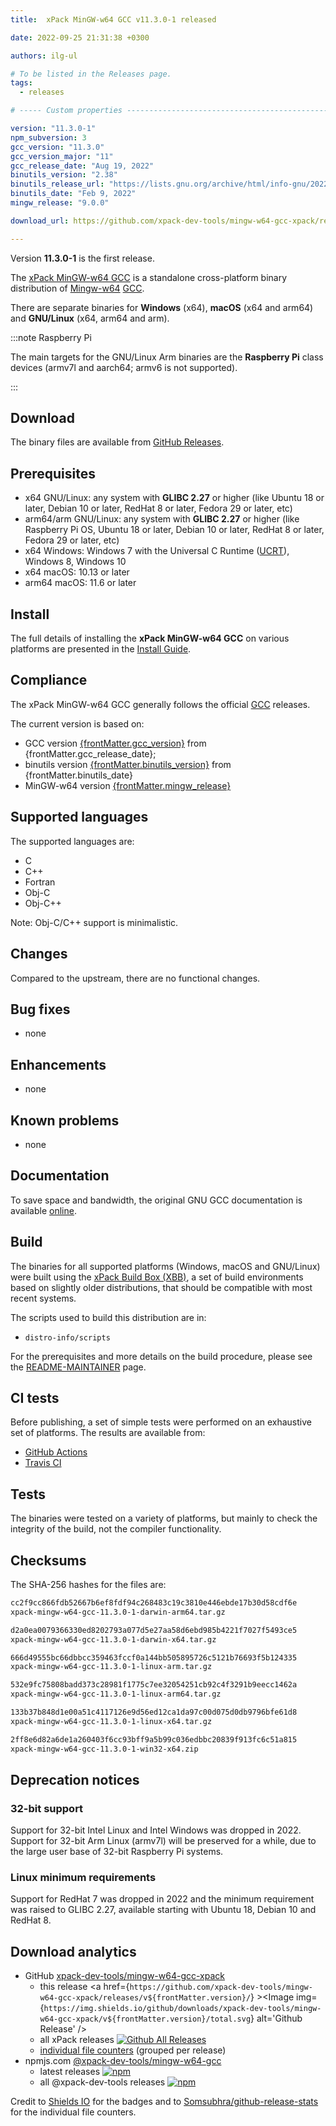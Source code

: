 ```yaml
---
title:  xPack MinGW-w64 GCC v11.3.0-1 released

date: 2022-09-25 21:31:38 +0300

authors: ilg-ul

# To be listed in the Releases page.
tags:
  - releases

# ----- Custom properties -----------------------------------------------------

version: "11.3.0-1"
npm_subversion: 3
gcc_version: "11.3.0"
gcc_version_major: "11"
gcc_release_date: "Aug 19, 2022"
binutils_version: "2.38"
binutils_release_url: "https://lists.gnu.org/archive/html/info-gnu/2022-02/msg00009.html"
binutils_date: "Feb 9, 2022"
mingw_release: "9.0.0"

download_url: https://github.com/xpack-dev-tools/mingw-w64-gcc-xpack/releases/tag/v11.3.0-1/

---
```


Version **11.3.0-1** is the first release.

<!-- truncate -->


The [xPack MinGW-w64 GCC](https://xpack.github.io/dev-tools/mingw-w64-gcc/)
is a standalone cross-platform binary distribution of
[Mingw-w64](https://www.mingw-w64.org)
[GCC](https://gcc.gnu.org).

There are separate binaries for **Windows** (x64),
**macOS** (x64 and arm64) and **GNU/Linux** (x64, arm64 and arm).

:::note Raspberry Pi

The main targets for the GNU/Linux Arm
binaries are the **Raspberry Pi** class devices (armv7l and aarch64;
armv6 is not supported).

:::

## Download

The binary files are available from <a href={frontMatter.download_url}>GitHub Releases</a>.

## Prerequisites

- x64 GNU/Linux: any system with **GLIBC 2.27** or higher
  (like Ubuntu 18 or later, Debian 10 or later, RedHat 8 or later,
  Fedora 29 or later, etc)
- arm64/arm GNU/Linux: any system with **GLIBC 2.27** or higher
  (like Raspberry Pi OS, Ubuntu 18 or later, Debian 10 or later, RedHat 8 or later,
  Fedora 29 or later, etc)
- x64 Windows: Windows 7 with the Universal C Runtime
  ([UCRT](https://support.microsoft.com/en-us/topic/update-for-universal-c-runtime-in-windows-c0514201-7fe6-95a3-b0a5-287930f3560c)),
  Windows 8, Windows 10
- x64 macOS: 10.13 or later
- arm64 macOS: 11.6 or later

## Install

The full details of installing the **xPack MinGW-w64 GCC** on various platforms
are presented in the [Install Guide](/docs/install/).

## Compliance

The xPack MinGW-w64 GCC generally follows the official
[GCC](https://gcc.gnu.org/releases.html) releases.

The current version is based on:

- GCC version [{frontMatter.gcc_version}](https://gcc.gnu.org/gcc-{frontMatter.gcc_version_major}/) from {frontMatter.gcc_release_date};
- binutils version
[{frontMatter.binutils_version}]({frontMatter.binutils_release_url}) from {frontMatter.binutils_date}
- MinGW-w64 version [{frontMatter.mingw_release}](https://sourceforge.net/projects/mingw-w64/files/mingw-w64/mingw-w64-release/)

## Supported languages

The supported languages are:

- C
- C++
- Fortran
- Obj-C
- Obj-C++

Note: Obj-C/C++ support is minimalistic.

## Changes

Compared to the upstream, there are no functional changes.

## Bug fixes

- none

## Enhancements

- none

## Known problems

- none

## Documentation

To save space and bandwidth, the original GNU GCC documentation is available
[online](https://gcc.gnu.org/onlinedocs/).

## Build

The binaries for all supported platforms
(Windows, macOS and GNU/Linux) were built using the
[xPack Build Box (XBB)](https://xpack.github.io/xbb/), a set
of build environments based on slightly older distributions, that should be
compatible with most recent systems.

The scripts used to build this distribution are in:

- `distro-info/scripts`

For the prerequisites and more details on the build procedure, please see the
[README-MAINTAINER](https://github.com/xpack-dev-tools/mingw-w64-gcc-xpack/blob/xpack/README-MAINTAINER.md) page.

## CI tests

Before publishing, a set of simple tests were performed on an exhaustive
set of platforms. The results are available from:

- [GitHub Actions](https://github.com/xpack-dev-tools/mingw-w64-gcc-xpack/actions/)
- [Travis CI](https://app.travis-ci.com/github/xpack-dev-tools/mingw-w64-gcc-xpack/builds/)

## Tests

The binaries were tested on a variety of platforms,
but mainly to check the integrity of the
build, not the compiler functionality.

## Checksums

The SHA-256 hashes for the files are:

```txt
cc2f9cc866fdb52667b6ef8fdf94c268483c19c3810e446ebde17b30d58cdf6e
xpack-mingw-w64-gcc-11.3.0-1-darwin-arm64.tar.gz

d2a0ea0079366330ed8202793a077d5e27aa58d6ebd985b4221f7027f5493ce5
xpack-mingw-w64-gcc-11.3.0-1-darwin-x64.tar.gz

666d49555bc66dbbcc359463fccf0a144bb505895726c5121b76693f5b124335
xpack-mingw-w64-gcc-11.3.0-1-linux-arm.tar.gz

532e9fc75808badd373c28981f1775c7ee32054251cb92c4f3291b9eecc1462a
xpack-mingw-w64-gcc-11.3.0-1-linux-arm64.tar.gz

133b37b848d1e00a51c4117126e9d56ed12ca1da97c00d075d0db9796bfe61d8
xpack-mingw-w64-gcc-11.3.0-1-linux-x64.tar.gz

2ff8e6d82a6de1a260403f6cc93bff9a5b99c036edbbc20839f913fc6c51a815
xpack-mingw-w64-gcc-11.3.0-1-win32-x64.zip

```

## Deprecation notices

### 32-bit support

Support for 32-bit Intel Linux and Intel Windows was
dropped in 2022. Support for 32-bit Arm Linux (armv7l) will be preserved
for a while, due to the large user base of 32-bit Raspberry Pi systems.

### Linux minimum requirements

Support for RedHat 7 was dropped in 2022 and the
minimum requirement was raised to GLIBC 2.27, available starting
with Ubuntu 18, Debian 10 and RedHat 8.

## Download analytics

- GitHub [xpack-dev-tools/mingw-w64-gcc-xpack](https://github.com/xpack-dev-tools/mingw-w64-gcc-xpack/)
  - this release <a href={`https://github.com/xpack-dev-tools/mingw-w64-gcc-xpack/releases/v${frontMatter.version}/`} ><Image img={`https://img.shields.io/github/downloads/xpack-dev-tools/mingw-w64-gcc-xpack/v${frontMatter.version}/total.svg`} alt='Github Release' /></a>
  - all xPack releases [![Github All Releases](https://img.shields.io/github/downloads/xpack-dev-tools/mingw-w64-gcc-xpack/total.svg)](https://github.com/xpack-dev-tools/mingw-w64-gcc-xpack/releases/)
  - [individual file counters](https://somsubhra.github.io/github-release-stats/?username=xpack-dev-tools&repository=gcc-xpack) (grouped per release)
- npmjs.com [@xpack-dev-tools/mingw-w64-gcc](https://www.npmjs.com/package/@xpack-dev-tools/mingw-w64-gcc)
  - latest releases [![npm](https://img.shields.io/npm/dw/@xpack-dev-tools/mingw-w64-gcc.svg)](https://www.npmjs.com/package/@xpack-dev-tools/mingw-w64-gcc/)
  - all @xpack-dev-tools releases [![npm](https://img.shields.io/npm/dt/@xpack-dev-tools/mingw-w64-gcc.svg)](https://www.npmjs.com/package/@xpack-dev-tools/mingw-w64-gcc/)

Credit to [Shields IO](https://shields.io) for the badges and to
[Somsubhra/github-release-stats](https://github.com/Somsubhra/github-release-stats)
for the individual file counters.
